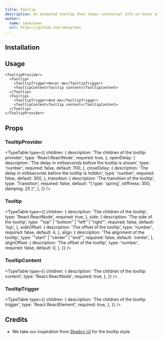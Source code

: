 ```yaml
---
title: Tooltip
description: An animated tooltip that shows contextual info on hover or focus and smoothly glides to the next element without disappearing between transitions.
author:
  name: imskyleen
  url: https://github.com/imskyleen
---
```


<ComponentPreview name="tooltip-demo" />

## Installation

<ComponentInstallation name="tooltip" />

## Usage

```tsx
<TooltipProvider>
  <Tooltip>
    <TooltipTrigger>Hover me</TooltipTrigger>
    <TooltipContent>Tooltip content</TooltipContent>
  </Tooltip>
  <Tooltip>
    <TooltipTrigger>And me</TooltipTrigger>
    <TooltipContent>Tooltip content</TooltipContent>
  </Tooltip>
</TooltipProvider>
```

## Props

### TooltipProvider

<TypeTable
  type={{
    children: {
      description: 'The children of the tooltip provider',
      type: 'React.ReactNode',
      required: true,
    },
    openDelay: {
      description: 'The delay in milliseconds before the tooltip is shown',
      type: 'number',
      required: false,
      default: 700,
    },
    closeDelay: {
      description: 'The delay in milliseconds before the tooltip is hidden',
      type: 'number',
      required: false,
      default: 300,
    },
    transition: {
      description: 'The transition of the tooltip',
      type: 'Transition',
      required: false,
      default: "{ type: 'spring', stiffness: 300, damping: 25 }",
    },
  }}
/>

### Tooltip

<TypeTable
  type={{
    children: {
      description: 'The children of the tooltip',
      type: 'React.ReactNode',
      required: true,
    },
    side: {
      description: 'The side of the tooltip',
      type: '"top" | "bottom" | "left" | "right"',
      required: false,
      default: 'top',
    },
    sideOffset: {
      description: 'The offset of the tooltip',
      type: 'number',
      required: false,
      default: 4,
    },
    align: {
      description: 'The alignment of the tooltip',
      type: '"start" | "center" | "end"',
      required: false,
      default: 'center',
    },
    alignOffset: {
      description: 'The offset of the tooltip',
      type: 'number',
      required: false,
      default: 0,
    },
  }}
/>

### TooltipContent

<TypeTable
  type={{
    children: {
      description: 'The children of the tooltip content',
      type: 'React.ReactNode',
      required: true,
    },
  }}
/>

### TooltipTrigger

<TypeTable
  type={{
    children: {
      description: 'The children of the tooltip trigger',
      type: 'React.ReactElement',
      required: true,
    },
  }}
/>

## Credits

- We take our inspiration from [Shadcn UI](https://ui.shadcn.com/docs/components/tooltip) for the tooltip style.
